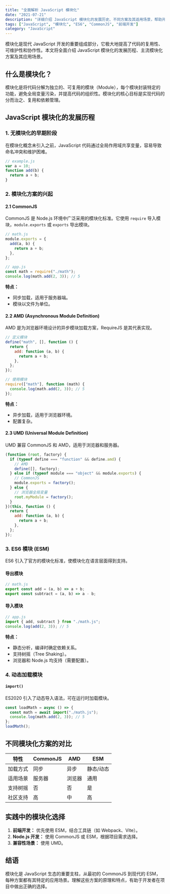 ```yaml
---
title: "全面解析 JavaScript 模块化"
date: "2021-07-21"
description: "详细介绍 JavaScript 模块化的发展历史、不同方案及其适用场景，帮助开发者更好地理解模块化系统。"
tags: ["JavaScript", "模块化", "ES6", "CommonJS", "前端开发"]
category: "JavaScript"
---
```


模块化是现代 JavaScript 开发的重要组成部分，它极大地提高了代码的复用性、可维护性和协作性。本文将全面介绍 JavaScript 模块化的发展历程、主流模块化方案及其应用场景。

## 什么是模块化？

模块化是将代码分解为独立的、可复用的模块（Module），每个模块封装特定的功能，避免全局变量污染，并提高代码的组织性。模块化的核心目标是实现代码的分而治之、复用和依赖管理。

## JavaScript 模块化的发展历程

### 1. 无模块化的早期阶段

在模块化概念未引入之前，JavaScript 代码通过全局作用域共享变量，容易导致命名冲突和维护困难。

```javascript
// example.js
var a = 10;
function add(b) {
  return a + b;
}
```

### 2. 模块化方案的兴起

#### 2.1 CommonJS

CommonJS 是 Node.js 环境中广泛采用的模块化标准。它使用 `require` 导入模块，`module.exports` 或 `exports` 导出模块。

```javascript
// math.js
module.exports = {
  add(a, b) {
    return a + b;
  },
};

// app.js
const math = require("./math");
console.log(math.add(2, 3)); // 5
```

**特点：**

- 同步加载，适用于服务器端。
- 模块以文件为单位。

#### 2.2 AMD (Asynchronous Module Definition)

AMD 是为浏览器环境设计的异步模块加载方案，RequireJS 是其代表实现。

```javascript
// 定义模块
define("math", [], function () {
  return {
    add: function (a, b) {
      return a + b;
    },
  };
});

// 使用模块
require(["math"], function (math) {
  console.log(math.add(2, 3)); // 5
});
```

**特点：**

- 异步加载，适用于浏览器环境。
- 配置复杂。

#### 2.3 UMD (Universal Module Definition)

UMD 兼容 CommonJS 和 AMD，适用于浏览器和服务器。

```javascript
(function (root, factory) {
  if (typeof define === "function" && define.amd) {
    // AMD
    define([], factory);
  } else if (typeof module === "object" && module.exports) {
    // CommonJS
    module.exports = factory();
  } else {
    // 浏览器全局变量
    root.myModule = factory();
  }
})(this, function () {
  return {
    add: function (a, b) {
      return a + b;
    },
  };
});
```

### 3. ES6 模块 (ESM)

ES6 引入了官方的模块化标准，使模块化在语言层面得到支持。

#### 导出模块

```javascript
// math.js
export const add = (a, b) => a + b;
export const subtract = (a, b) => a - b;
```

#### 导入模块

```javascript
// app.js
import { add, subtract } from "./math.js";
console.log(add(2, 3)); // 5
```

**特点：**

- 静态分析，编译时确定依赖关系。
- 支持树摇（Tree Shaking）。
- 浏览器和 Node.js 均支持（需要配置）。

### 4. 动态加载模块

#### `import()`

ES2020 引入了动态导入语法，可在运行时加载模块。

```javascript
const loadMath = async () => {
  const math = await import("./math.js");
  console.log(math.add(2, 3)); // 5
};
loadMath();
```

## 不同模块化方案的对比

| 特性     | CommonJS | AMD    | ESM       |
| -------- | -------- | ------ | --------- |
| 加载方式 | 同步     | 异步   | 静态/动态 |
| 适用场景 | 服务器   | 浏览器 | 通用      |
| 支持树摇 | 否       | 否     | 是        |
| 社区支持 | 高       | 中     | 高        |

## 实践中的模块化选择

1. **前端开发：** 优先使用 ESM，结合工具链（如 Webpack、Vite）。
2. **Node.js 开发：** 使用 CommonJS 或 ESM，根据项目需求选择。
3. **兼容性场景：** 使用 UMD。

## 结语

模块化是 JavaScript 生态的重要支柱，从最初的 CommonJS 到现代的 ESM，每种方案都有其特定的应用场景。理解这些方案的原理和特点，有助于开发者在项目中做出正确的选择。
